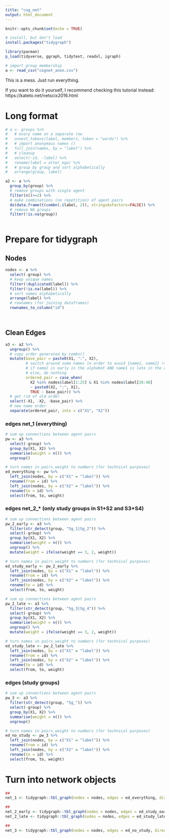 ```yaml
---
title: "cog_net"
output: html_document
---
```


```r
knitr::opts_chunk$set(echo = TRUE)

# install, but don't load
install.packages("tidygraph")

library(pacman)
p_load(tidyverse, ggraph, tidytext, readxl, igraph)

# import group membership
a <- read_csv("cognet_anon.csv")
```

This is a mess. Just run everything.

If you want to do it yourself, I recommend checking this tutorial instead: https://kateto.net/netscix2016.html

# Long format
```r
# a <- groups %>%
#   # every name on a separate row
#   unnest_tokens(label, members, token = "words") %>%
#   # import anonymous names ()
#   full_join(names, by = "label") %>%
#   # cleanup
#   select(-id, -label) %>%
#   rename(label = alter_ego) %>%
#   # group by group and sort alphabetically
#   arrange(group, label)

a2 <- a %>% 
  group_by(group) %>%
  # remove groups with single agent
  filter(n()>=2) %>% 
  # make combinations (no repetition) of agent pairs
  do(data.frame(t(combn(.$label, 2)), stringsAsFactors=FALSE)) %>%
  # remove NA groups
  filter(!is.na(group))
  
```


# Prepare for tidygraph
## Nodes
```r
nodes <- a %>%
  select(-group) %>%
  # keep unique names
  filter(!duplicated(label)) %>%
  filter(!is.na(label)) %>%
  # sort names alphabetically
  arrange(label) %>%
  # rownames (for joining dataframes)
  rownames_to_column("id")

  
```


## Clean Edges
```r
a3 <- a2 %>%
  ungroup() %>%
  # copy order generated by combn()
  mutate(base_pair = paste0(X1, ":", X2),
         # switch around some names in order to avoid {name1, name2} != {name2, name1}
         # if name2 is early in the alphabet AND name1 is late in the alphabet: swith order
         # else, do nothing
         ordered_pair = case_when(
           X2 %in% nodes$label[1:25] & X1 %in% nodes$label[26:48] 
           ~ paste0(X2, ":", X1),
           TRUE ~ base_pair)) %>%
  # get rid of old order
  select(-X1, -X2, -base_pair) %>%
  # new name order
  separate(ordered_pair, into = c("X1", "X2"))
```


### edges net_1 (everything)
```r
# sum up connections between agent pairs
pw <- a3 %>%
  select(-group) %>%
  group_by(X1, X2) %>%
  summarise(weight = n()) %>% 
  ungroup()

# turn names in pairs_weight to numbers (for technical purposes)
ed_everything <- pw %>% 
  left_join(nodes, by = c("X1" = "label")) %>% 
  rename(from = id) %>%
  left_join(nodes, by = c("X2" = "label")) %>% 
  rename(to = id) %>%
  select(from, to, weight)
```


### edges net_2_* (only study groups in S1+S2 and S3+S4)
```r
# sum up connections between agent pairs
pw_2_early <- a3 %>%
  filter(str_detect(group, "Sg_1|Sg_2")) %>%
  select(-group) %>%
  group_by(X1, X2) %>%
  summarise(weight = n()) %>% 
  ungroup() %>%
  mutate(weight = ifelse(weight == 3, 2, weight))

# turn names in pairs_weight to numbers (for technical purposes)
ed_study_early <- pw_2_early %>% 
  left_join(nodes, by = c("X1" = "label")) %>% 
  rename(from = id) %>%
  left_join(nodes, by = c("X2" = "label")) %>% 
  rename(to = id) %>%
  select(from, to, weight)

# sum up connections between agent pairs
pw_2_late <- a3 %>%
  filter(str_detect(group, "Sg_3|Sg_4")) %>%
  select(-group) %>%
  group_by(X1, X2) %>%
  summarise(weight = n()) %>% 
  ungroup() %>%
  mutate(weight = ifelse(weight == 3, 2, weight))

# turn names in pairs_weight to numbers (for technical purposes)
ed_study_late <- pw_2_late %>% 
  left_join(nodes, by = c("X1" = "label")) %>% 
  rename(from = id) %>%
  left_join(nodes, by = c("X2" = "label")) %>% 
  rename(to = id) %>%
  select(from, to, weight)
```


### edges (study groups)
```r
# sum up connections between agent pairs
pw_3 <- a3 %>%
  filter(str_detect(group, "Sg_")) %>%
  select(-group) %>%
  group_by(X1, X2) %>%
  summarise(weight = n()) %>% 
  ungroup()

# turn names in pairs_weight to numbers (for technical purposes)
ed_no_study <- pw_3 %>% 
  left_join(nodes, by = c("X1" = "label")) %>% 
  rename(from = id) %>%
  left_join(nodes, by = c("X2" = "label")) %>% 
  rename(to = id) %>%
  select(from, to, weight)
```


# Turn into network objects
```r
##
net_1 <- tidygraph::tbl_graph(nodes = nodes, edges = ed_everything, directed = FALSE)

##
net_2_early <- tidygraph::tbl_graph(nodes = nodes, edges = ed_study_early, directed = FALSE)
net_2_late <- tidygraph::tbl_graph(nodes = nodes, edges = ed_study_late, directed = FALSE)

##
net_3 <- tidygraph::tbl_graph(nodes = nodes, edges = ed_no_study, directed = FALSE)
```

